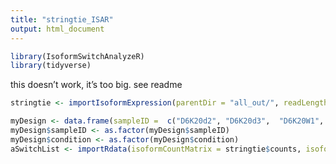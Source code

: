 ---
title: "stringtie_ISAR"
output: html_document
---

```{r}
library(IsoformSwitchAnalyzeR)
library(tidyverse)
```


this doesn't work, it's too big. see readme
```{r}
stringtie <- importIsoformExpression(parentDir = "all_out/", readLength = 76)

myDesign <- data.frame(sampleID =  c("D6K20d2", "D6K20d3",  "D6K20W1", "D6Krw1", "D6Krw3", "D6L20d1", "D6L20d2", "D6L20d3", "D6L20W1", "D6L20W2", "D6L20W3", "D6L40d1", "D6L40d2", "D6L40d3", "D6L40W1", "D6L40W2", "D6L40W3", "D6L60d1", "D6L60d2", "D6L60d3", "D6L60W1", "D6L60W2", "D6L60W3", "D6Lrw1", "D6Lrw2", "D6Lrw3", "D7K20d2", "D7K20d5", "D7K20W1", "D7K20W2", "D7K40d1", "D7K40d2", "D7K40W2", "D7K40W3", "D7K40W4", "D7K60d1", "D7K60d2", "D7K60d3", "D7K60W2", "D7K60W3", "D7K60W4",  "D7Krw2"), condition = rep(c("K20d", "K20w", "Krw", "L20d", "L20w", "L40d", "L40w", "L60d", "L60w", "Lrw", "K20d", "K20w", "K40d", "K40w", "K60d", "K60w", "Krw"), times = c(2, 1, 2, 3, 3, 3, 3, 3, 3, 3, 2, 2, 2, 3, 3, 3, 1)))
myDesign$sampleID <- as.factor(myDesign$sampleID)
myDesign$condition <- as.factor(myDesign$condition)
aSwitchList <- importRdata(isoformCountMatrix = stringtie$counts, isoformRepExpression = stringtie$abundance, designMatrix = myDesign, isoformExonAnnoation = "C:/Users/hasna/Documents/MSc_project/stringtie/all_merged_stringtie.gtf")
```

